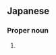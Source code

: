==Japanese==
{{ja-kanjitab|沙|希}}

===Proper noun===
{{ja-pos|proper|さき}}

# {{given name|female|lang=ja|sort=さき}}